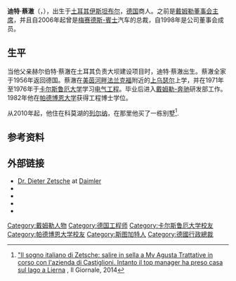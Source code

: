 {{Infobox person
| name        = 迪特·蔡澈<br />Dieter Zetsche
| image       = DieterZetscheIAA2009.jpg
| imagesize   = 250px
| caption     = 蔡澈在2009年[[法兰克福车展|法兰克福车展]]上
|birth_date  = {{Birth date and age|mf=yes|1953|5|5}}
| birth_place = {{TUR}}[[伊斯坦布尔|伊斯坦布尔]]
| death_date  =
| death_place =
| death_cause =
| residence   = {{GER}}[[斯图加特|斯图加特]]
| alma_mater  = [[卡尔斯鲁厄理工学院|卡尔斯鲁厄大学]]<br>[[帕德博恩大学|帕德博恩大学]]
| occupation  = [[工程师|工程师]]、[[商人|商人]] <br> [[戴姆勒|戴姆勒]][[主席|主席]] (2006-)
| salary      =
| predecessor = [[Jürgen_E._Schrempp|Jürgen E. Schrempp]]<br>（时为戴姆勒-克莱斯勒集团）
| spouse      = Gisele Zetsche （自1982）
| children    = 3：2子1女
| parents     = Herbert Zetsche
}}

'''迪特·蔡澈'''（{{lang-de|'''Dieter Zetsche'''}}，{{bd|1953年|5月5日||}}），出生于[[土耳其|土耳其]][[伊斯坦布尔|伊斯坦布尔]]，[[德国|德国]]商人。之前是[[戴姆勒|戴姆勒]][[董事会|董事会]][[主席|主席]]，并且自2006年起曾是[[梅赛德斯-賓士|梅赛德斯-賓士]]汽车的总裁，自1998年是公司董事会成员。

==生平==
当他父亲赫尔伯特·蔡澈在土耳其负责大坝建设项目时，迪特·蔡澈出生。蔡澈全家于1956年返回德国。蔡澈在[[美茵河畔法兰克福|美茵河畔法兰克福]]附近的[[上乌瑟尔|上乌瑟尔]]上学，并在1971年至1976年于[[卡尔斯鲁厄理工学院|卡尔斯鲁厄大学]]学习[[电气工程|电气工程]]。毕业后进入[[戴姆勒-奔驰|戴姆勒-奔驰]]研发部工作。1982年他在[[帕德博恩大学|帕德博恩大学]]获得工程博士学位。

从2010年起，他住在科莫湖的[[列尔纳|列尔纳]]，在那里他买了一栋别墅<ref>[http://www.ilgiornale.it/news/economia/sogno-italiano-zetsche-salire-sella-mv-agusta-1055771.html  "Il sogno italiano di Zetsche: salire in sella a Mv Agusta Trattative in corso con l'azienda di Castiglioni. Intanto il top manager ha preso casa sul lago a Lierna] {{Wayback|url=http://www.ilgiornale.it/news/economia/sogno-italiano-zetsche-salire-sella-mv-agusta-1055771.html |date=20171107013744 }}, Il Giornale, 2014</ref>.

== 参考资料 ==
{{reflist}}

==外部链接==
{{commonscat}}
*[https://web.archive.org/web/20071023225007/http://www.daimler.com/dccom/0-5-78470-1-56953-1-0-0-0-0-0-104-7155-0-0-0-0-0-0-0.html Dr. Dieter Zetsche] at [[Daimler_AG|Daimler]]
*{{C-SPAN|dieterzetsche}}
*{{IMDb name|4006809}}
*{{Worldcat id|np-zetsche,%20dieter}}
*{{NYTtopic|people/z/dieter_zetsche}}

{{梅赛德斯车队}}

{{Authority control}}
{{DEFAULTSORT:Zetsche, Dieter}}
[[Category:戴姆勒人物|Category:戴姆勒人物]]
[[Category:德国工程师|Category:德国工程师]]
[[Category:卡尔斯鲁厄大学校友|Category:卡尔斯鲁厄大学校友]]
[[Category:帕德博恩大学校友|Category:帕德博恩大学校友]]
[[Category:斯图加特人|Category:斯图加特人]]
[[Category:德國行政總裁|Category:德國行政總裁]]